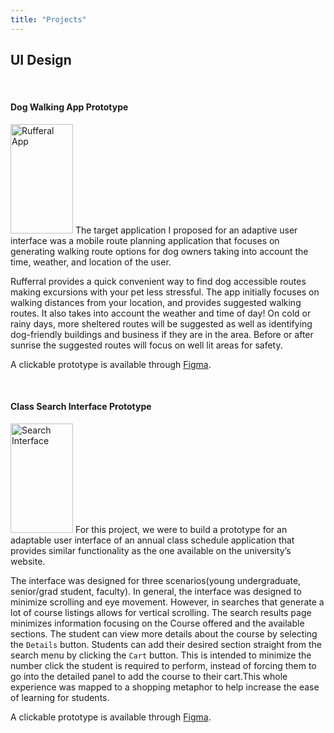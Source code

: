 ```yaml
---
title: "Projects"
---
```


<div class="clearfix">
  <h2>UI Design</h2>
  <br>
  <h4>Dog Walking App Prototype</h4>
  <img class="img2" src="images/Rufferral.png" alt="Rufferal App" width="100" height="175">
The target application I proposed for an adaptive user interface was a mobile route planning application that focuses on generating walking route options for dog owners taking into account the time, weather, and location of the user. 

Rufferral provides a quick convenient way to find dog accessible routes making excursions with your pet less stressful. The app initially focuses on walking distances from your location, and provides suggested walking routes. It also takes into account the weather and time of day! On cold or rainy days, more sheltered routes will be suggested as well as identifying dog-friendly buildings and business if they are in the area. Before or after sunrise the suggested routes will focus on well lit areas for safety.

A clickable prototype is available through [Figma](https://www.figma.com/proto/zgxQTCeQirQfYvhejck9r0/Project-3?node-id=1%3A2&scaling=scale-down).

  <br>
  <h4>Class Search Interface Prototype</h4>
  <img class="img2" src="images/search.png" alt="Search Interface" width="100" height="175">
For this project, we were to build a prototype for an adaptable user interface of an annual class schedule application that provides similar functionality as the one available on the university’s website.

The interface was designed for three scenarios(young undergraduate, senior/grad student, faculty).  In general, the interface was designed to minimize scrolling and eye movement. However, in searches that generate a lot of course listings allows for vertical scrolling. The search results page minimizes information focusing on the Course offered and the available sections. The student can view more details about the course by selecting the `Details` button. Students can add their desired section straight from the search menu by clicking the `Cart` button. This is intended to minimize the number click the student is required to perform, instead of forcing them to go into the detailed panel to add the course to their cart.This whole experience was mapped to a shopping metaphor to help increase the ease of learning for students.

A clickable prototype is available through [Figma](https://www.figma.com/proto/lyL1bVlHf3od6b4ujtFZDa/Project-2?node-id=6%3A19&scaling=scale-down).
</div>

